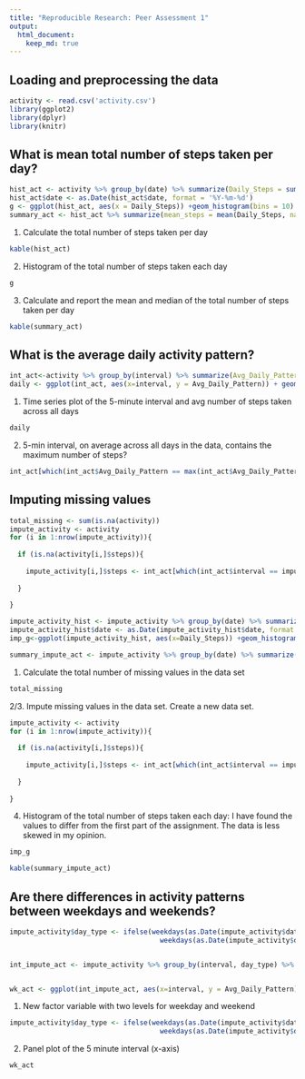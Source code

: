 ```yaml
---
title: "Reproducible Research: Peer Assessment 1"
output: 
  html_document:
    keep_md: true
---
```



## Loading and preprocessing the data
```r
activity <- read.csv('activity.csv')
library(ggplot2)
library(dplyr)
library(knitr)
```

## What is mean total number of steps taken per day?

```r
hist_act <- activity %>% group_by(date) %>% summarize(Daily_Steps = sum(steps, na.rm = TRUE))
hist_act$date <- as.Date(hist_act$date, format = '%Y-%m-%d')
g <- ggplot(hist_act, aes(x = Daily_Steps)) +geom_histogram(bins = 10)
summary_act <- hist_act %>% summarize(mean_steps = mean(Daily_Steps, na.rm = TRUE), median_steps = median(Daily_Steps, na.rm = TRUE))
```

1. Calculate the total number of steps taken per day
```r
kable(hist_act)
```

2. Histogram of the total number of steps taken each day
```r
g
```

3. Calculate and report the mean and median of the total number of steps taken per day
```r
kable(summary_act)
```



## What is the average daily activity pattern?
```r
int_act<-activity %>% group_by(interval) %>% summarize(Avg_Daily_Pattern = mean(steps, na.rm = TRUE))
daily <- ggplot(int_act, aes(x=interval, y = Avg_Daily_Pattern)) + geom_line()
```

1. Time series plot of the 5-minute interval and avg number of steps taken across all days
```r
daily
```

2. 5-min interval, on average across all days in the data, contains the maximum number of steps?
\hfill\break
```r
int_act[which(int_act$Avg_Daily_Pattern == max(int_act$Avg_Daily_Pattern)),]$interval
```


## Imputing missing values
```r
total_missing <- sum(is.na(activity))
impute_activity <- activity
for (i in 1:nrow(impute_activity)){
  
  if (is.na(activity[i,]$steps)){
    
    impute_activity[i,]$steps <- int_act[which(int_act$interval == impute_activity[i,]$interval),]$Avg_Daily_Pattern
    
  }
  
}

impute_activity_hist <- impute_activity %>% group_by(date) %>% summarize(Daily_Steps = sum(steps, na.rm = TRUE))
impute_activity_hist$date <- as.Date(impute_activity_hist$date, format = '%Y-%m-%d')
imp_g<-ggplot(impute_activity_hist, aes(x=Daily_Steps)) +geom_histogram(bins = 15)

summary_impute_act <- impute_activity %>% group_by(date) %>% summarize(mean_steps = mean(steps, na.rm = TRUE), median_steps = median(steps, na.rm = TRUE))

```

1. Calculate the total number of missing values in the data set
\hfill\break
```r
total_missing
```

2/3. Impute missing values in the data set. Create a new data set.
\hfill\break
```r
impute_activity <- activity
for (i in 1:nrow(impute_activity)){
  
  if (is.na(activity[i,]$steps)){
    
    impute_activity[i,]$steps <- int_act[which(int_act$interval == impute_activity[i,]$interval),]$Avg_Daily_Pattern
    
  }
  
}
```


4. Histogram of the total number of steps taken each day: I have found the values to differ from the first part of the assignment. The data is less skewed in my opinion.
\hfill\break


```r
imp_g

kable(summary_impute_act)
```




## Are there differences in activity patterns between weekdays and weekends?
```r

impute_activity$day_type <- ifelse(weekdays(as.Date(impute_activity$date, format = '%Y-%m-%d')) == 'Saturday' | 
                                     weekdays(as.Date(impute_activity$date, format = '%Y-%m-%d')) == 'Sunday', 'weekend', 'weekday')


int_impute_act <- impute_activity %>% group_by(interval, day_type) %>% summarize(Avg_Daily_Pattern = mean(steps, na.rm = TRUE))


wk_act <- ggplot(int_impute_act, aes(x=interval, y = Avg_Daily_Pattern)) + geom_line() + facet_grid(as.factor(int_impute_act$day_type))
```


1. New factor variable with two levels for weekday and weekend
```r

impute_activity$day_type <- ifelse(weekdays(as.Date(impute_activity$date, format = '%Y-%m-%d')) == 'Saturday' | 
                                     weekdays(as.Date(impute_activity$date, format = '%Y-%m-%d')) == 'Sunday', 'weekend', 'weekday')

```

2. Panel plot of the 5 minute interval (x-axis)
```r
wk_act
```

